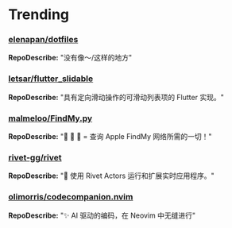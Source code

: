 
# Trending

### [elenapan/dotfiles](https://github.com/elenapan/dotfiles)
**RepoDescribe:** "没有像〜/这样的地方"
  

### [letsar/flutter_slidable](https://github.com/letsar/flutter_slidable)
**RepoDescribe:** "具有定向滑动操作的可滑动列表项的 Flutter 实现。"
  

### [malmeloo/FindMy.py](https://github.com/malmeloo/FindMy.py)
**RepoDescribe:** "🍏 🎯 🐍 = 查询 Apple FindMy 网络所需的一切！"
  

### [rivet-gg/rivet](https://github.com/rivet-gg/rivet)
**RepoDescribe:** "🔩 使用 Rivet Actors 运行和扩展实时应用程序。"
  

### [olimorris/codecompanion.nvim](https://github.com/olimorris/codecompanion.nvim)
**RepoDescribe:** "✨ AI 驱动的编码，在 Neovim 中无缝进行"
  